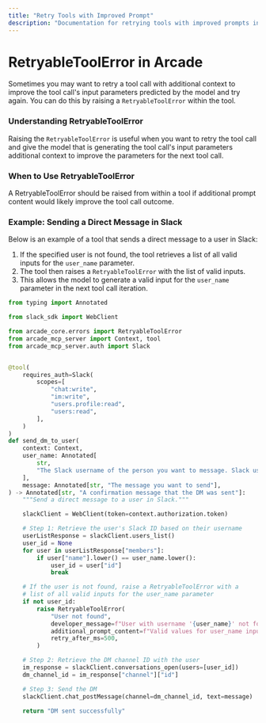 ```yaml
---
title: "Retry Tools with Improved Prompt"
description: "Documentation for retrying tools with improved prompts in the Arcade Tool SDK"
---
```


# RetryableToolError in Arcade

Sometimes you may want to retry a tool call with additional context to improve the tool call's input parameters predicted by the model and try again. You can do this by raising a `RetryableToolError` within the tool.

### Understanding RetryableToolError

Raising the `RetryableToolError` is useful when you want to retry the tool call and give the model that is generating the tool call's input parameters additional context to improve the parameters for the next tool call.

### When to Use RetryableToolError

A RetryableToolError should be raised from within a tool if additional prompt content would likely improve the tool call outcome.

### Example: Sending a Direct Message in Slack

Below is an example of a tool that sends a direct message to a user in Slack:

1. If the specified user is not found, the tool retrieves a list of all valid inputs for the `user_name` parameter.
2. The tool then raises a `RetryableToolError` with the list of valid inputs.
3. This allows the model to generate a valid input for the `user_name` parameter in the next tool call iteration.

```python {44-49}
from typing import Annotated

from slack_sdk import WebClient

from arcade_core.errors import RetryableToolError
from arcade_mcp_server import Context, tool
from arcade_mcp_server.auth import Slack


@tool(
    requires_auth=Slack(
        scopes=[
            "chat:write",
            "im:write",
            "users.profile:read",
            "users:read",
        ],
    )
)
def send_dm_to_user(
    context: Context,
    user_name: Annotated[
        str,
        "The Slack username of the person you want to message. Slack usernames are ALWAYS lowercase.",
    ],
    message: Annotated[str, "The message you want to send"],
) -> Annotated[str, "A confirmation message that the DM was sent"]:
    """Send a direct message to a user in Slack."""

    slackClient = WebClient(token=context.authorization.token)

    # Step 1: Retrieve the user's Slack ID based on their username
    userListResponse = slackClient.users_list()
    user_id = None
    for user in userListResponse["members"]:
        if user["name"].lower() == user_name.lower():
            user_id = user["id"]
            break

    # If the user is not found, raise a RetryableToolError with a
    # list of all valid inputs for the user_name parameter
    if not user_id:
        raise RetryableToolError(
            "User not found",
            developer_message=f"User with username '{user_name}' not found.",
            additional_prompt_content=f"Valid values for user_name input param: {userListResponse}",
            retry_after_ms=500,
        )

    # Step 2: Retrieve the DM channel ID with the user
    im_response = slackClient.conversations_open(users=[user_id])
    dm_channel_id = im_response["channel"]["id"]

    # Step 3: Send the DM
    slackClient.chat_postMessage(channel=dm_channel_id, text=message)

    return "DM sent successfully"
```
